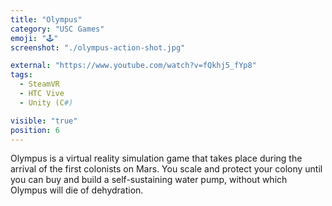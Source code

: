 ```yaml
---
title: "Olympus"
category: "USC Games"
emoji: "🕹️"
screenshot: "./olympus-action-shot.jpg"

external: "https://www.youtube.com/watch?v=fQkhj5_fYp8"
tags:
  - SteamVR
  - HTC Vive
  - Unity (C#)

visible: "true"
position: 6
---
```


Olympus is a virtual reality simulation game that takes place during the arrival of the first colonists on Mars. You scale and protect your colony until you can buy and build a self-sustaining water pump, without which Olympus will die of dehydration.
